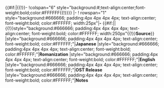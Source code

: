 <includeonly>{{#if:{{{1|}}}|{{!}}-
!colspan="6" style="background:#{{{2|000000}}};text-align:center;font-weight:bold;color:#FFFFFF{{!}}{{{1}}}}}
|-
! rowspan="1" style="background:#666666; padding:4px 4px 4px 4px; text-align:center;  font-weight:bold; color:#FFFFFF; width:25px"|'''-'''
{{#if:{{{1|}}}||{{!}}style="background:#666666; padding:4px 4px 4px 4px; text-align:center; font-weight:bold; color:#FFFFFF; width:250px"{{!}}'''Source'''}}
|style="background:#666666; padding:4px 4px 4px 4px; text-align:center; font-weight:bold; color:#FFFFFF;"|'''Japanese'''
|style="background:#666666; padding:4px 4px 4px 4px; text-align:center; font-weight:bold; color:#FFFFFF;"|'''Romanization'''
|style="background:#666666; padding:4px 4px 4px 4px; text-align:center; font-weight:bold; color:#FFFFFF;"|'''English'''
|style="background:#666666; padding:4px 4px 4px 4px; text-align:center; font-weight:bold; color:#FFFFFF;"|'''OST Release'''
|style="background:#666666; padding:4px 4px 4px 4px; text-align:center; font-weight:bold; color:#FFFFFF;"|'''Notes'''</includeonly><noinclude>
{{Documentation}}</noinclude>